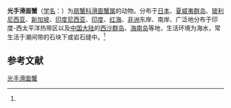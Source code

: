 {{Speciesbox
| name = 光手滑面蟹
| status = 
| status_system = 
| image = Specimen of Etisus laevimanus.JPG
| genus = Etisus
| species = laevimanus
| authority = (Randall, 1839)<ref name='id11780'>{{cite web| url =http://www.bioinfo.cn/db05/BjdwSpecies.php?action=view&id=11780| title =光手滑面蟹| work =《中国动物物种编目数据库》| publisher =中国科学院微生物研究所| author =中国科学院动物研究所| accessdate =2009-04-28| deadurl =yes| archiveurl =https://web.archive.org/web/20160305082137/http://www.bioinfo.cn/db05/BjdwSpecies.php?action=view&id=11780| archivedate =2016-03-05}}</ref>
}}

'''光手滑面蟹'''（[[学名|学名]]：{{lang|la|''Etisus laevimanus''}}）为[[扇蟹科|扇蟹科]][[滑面蟹属|滑面蟹属]]的动物。分布于[[日本|日本]]、[[夏威夷群岛|夏威夷群岛]]、[[玻利尼西亚|玻利尼西亚]]、[[新加坡|新加坡]]、[[印度尼西亚|印度尼西亚]]、[[印度|印度]]、[[红海|红海]]、[[非洲|非洲]]东岸、南岸、广泛地分布于印度-西太平洋热带区以及[[中国大陆|中国大陆]]的[[西沙群岛|西沙群岛]]、[[海南岛|海南岛]]等地，生活环境为海水，常生活于潮间带的石块下或岩石缝中。<ref name='id11780'/>

== 参考文献 ==
{{reflist}}

{{Wikispecies|Etisus laevimanus}}
{{Taxonbar|from=Q6497030}}

[[Category:滑面蟹属|光手滑面蟹]]


{{螃蟹小作品}}